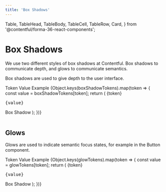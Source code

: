 ```yaml
---
title: 'Box Shadows'
---
```



  Table,
  TableHead,
  TableBody,
  TableCell,
  TableRow,
  Card,
} from '@contentful/forma-36-react-components';

# Box Shadows

We use two different styles of box shadows at Contentful. Box shadows to
communicate depth, and glows to communicate semantics.

Box shadows are used to give depth to the user interface.

<Table className="f36-margin-bottom--l">
  <TableHead>
    <TableRow>
      <TableCell>Token</TableCell>
      <TableCell>Value</TableCell>
      <TableCell>Example</TableCell>
    </TableRow>
  </TableHead>
  <TableBody>
    {Object.keys(boxShadowTokens).map(token => {
      const value = boxShadowTokens[token];
      return (
        <TableRow key={token}>
          <TableCell>{token}</TableCell>
          <TableCell>
            <pre>{value}</pre>
          </TableCell>
          <TableCell>
            <Card>Box Shadow</Card>
          </TableCell>
        </TableRow>
      );
    })}
  </TableBody>
</Table>

## Glows

Glows are used to indicate semantic focus states, for example in the
Button component.

<Table>
  <TableHead>
    <TableRow>
      <TableCell>Token</TableCell>
      <TableCell>Value</TableCell>
      <TableCell>Example</TableCell>
    </TableRow>
  </TableHead>
  <TableBody>
    {Object.keys(glowTokens).map(token => {
      const value = glowTokens[token];
      return (
        <TableRow key={token}>
          <TableCell>{token}</TableCell>
          <TableCell>
            <pre>{value}</pre>
          </TableCell>
          <TableCell>
            <Card style={{ boxShadow: value }}>Box Shadow</Card>
          </TableCell>
        </TableRow>
      );
    })}
  </TableBody>
</Table>

